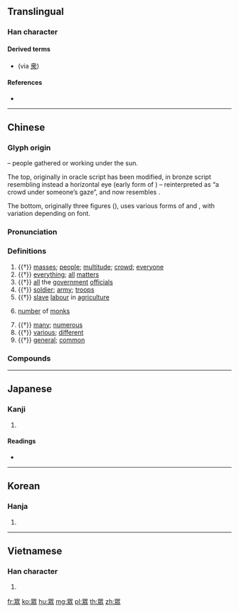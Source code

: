 {{character info/new}}
{{also|众|衆}}
==Translingual==

===Han character===
{{Han char|rn=109|rad=目|as=06|sn=11|four=27232|canj=WLOOO}}

====Derived terms====
* {{l|mul|潨}} (via [[衆]])

====References====
* {{Han ref|kx=0807.150|dkj=23321|dj=1223.030|hdz=42917.040|uh=773E|ud=30526|bh=B2B3|bd=45747}}

----

==Chinese==
{{zh-forms|s=众|t2=衆|alt=乑,㐺,𥅫,𠱧,𠱦,𠂝}}

===Glyph origin===
{{Han etym}}
{{Han compound|日|㐺|t1=sun|t2=three men|ls=ic}} – people gathered or working under the sun.

The top, originally {{zh-l|*日|sun}} in oracle script has been modified, in bronze script resembling instead a horizontal eye (early form of {{zh-l|*目}}) – reinterpreted as “a crowd under someone’s gaze”, and now resembles {{zh-l|*罒}}.

The bottom, originally three figures ({{lang|zh|人人人}}), uses various forms of {{zh-l|*人}} and {{zh-l|*亻}}, with variation depending on font.

===Pronunciation===
{{zh-pron
|m=zhòng
|c=zung3
|h=pfs=chung
|md=cé̤ṳng
|mn=chèng/chiòng
|mn_note=chèng - vernacular; chiòng - literary
|w=2tson
|mc=y
|oc=y
|cat=n,a
}}

===Definitions===
{{zh-hanzi}}

# {{†}} [[masses]]; [[people]]; [[multitude]]; [[crowd]]; [[everyone]]
# {{†}} [[everything]]; [[all]] [[matter]]s
# {{†}} [[all]] the [[government]] [[official]]s
# {{†}} [[soldier]]; [[army]]; [[troop]]s
# {{†}} [[slave]] [[labour]] in [[agriculture]]
# {{lb|zh|Buddhism}} [[number]] of [[monk]]s
# {{†}} [[many]]; [[numerous]]
# {{†}} [[various]]; [[different]]
# {{†}} [[general]]; [[common]]

===Compounds===
{{zh-der|大眾社會|人才出眾|大眾部|人多勢眾|彼眾我寡|幾眾|公眾人物|以眾克寡|以少克眾|大眾化|妖言惑眾|廣庭大眾|大眾文化|徒眾|一傅眾咻|公眾衛生|力排眾議|一眾|公眾傳播|合眾國|各眾|大眾媒介|廣土眾民|廣眾大庭|廣眾|公眾|大眾運輸|一不拗眾|大眾文學|大眾語|小眾藝術|安民恤眾|大庭廣眾|勞師動眾|寡不敵眾|孚眾望|伏眾|妖術惑眾|一切眾生|人眾勝天|以寡擊眾|動眾勞師|大眾公司|大眾傳播|公眾參與|惑眾|大眾|一不扭眾|博施濟眾|四眾|出眾|以寡敵眾|不負眾望|民眾教育|眾所周知|百萬之眾|眾目具瞻|眾星拱辰|眾說|普濟眾生|眾口交攻|眾所矚目|示眾|斬首示眾|流言惑眾|民眾運動|當眾|梵眾|眾矢之的|眾望所歸|眾口交薦|眾目昭彰|眾目所歸|截斷眾流|眾喣漂山|眾所瞻望|眾多|眾所熟知|眾寡不敵|眾星拱北|眾口難調|眾星捧月|眾目共睹|萬眾一心|眾心成城|稠人廣眾|眾庶|眾目共視|眾醉獨醒|眾議院|眾議|眾望所積|眾說紛紜|眾盲摸象|眾目睽睽|眾生相|眾毛攢裘|眾望有歸|眾望攸歸|眾論|眾望所依|眾望|眾擎易舉|眾怒難犯|眾怒難任|眾怒|眾心如城|眾少不敵|眾寡莫敵|眾寡懸殊|眾寡勢殊|眾寡|眾喣飄山|眾口鑠金|眾口紛紜|眾口熏天|眾口如一|眾口交譽|眾口一詞|眾志成城|眾寡難敵|眾口同聲|眾川赴海|眾散親離|烏合之眾|眾議成林|獨排眾議|眾叛親離|眾毀所歸|普渡眾生|敵眾我寡|眾生|眾口稱善|會眾|民眾|比眾不同|眾人|構詞惑眾|眾位|普度眾生|眾少成多|眾星拱月|懲一儆眾|起師動眾|糾眾|聽眾|群眾運動|興兵動眾|超群出眾|起兵動眾|與眾不同|群眾關係|警眾|群眾心理|訛言惑眾|親離眾叛|芸芸眾生|群眾路線|群眾|餘眾|聚眾|舉眾|聚眾滋事|行軍動眾|部眾|行師動眾|造言惑眾|逞己失眾|造謠惑眾|譁眾取寵|謠言惑眾|興師動眾|觀眾|身先士眾}}

----

==Japanese==

===Kanji===
{{ja-kanji|grade=|rs=目06}}

# {{defn|lang=ja|sort=目06}}

====Readings====
* {{ja-readings|on=[[しゅう]] (shū), [[しゅ]] (shu)|kun=[[おおい]] (ooi)|nanori=}}

----

==Korean==

===Hanja===
{{ko-hanja|hangeul=중|eumhun=|rv=jung|mr=chung|y=cwung}}

# {{defn|lang=ko|sort=目06}}

----

==Vietnamese==

===Han character===
{{vi-hantu|[[chúng]]|rs=目06}}

# {{defn|lang=vi|sort=目06}}

[[fr:眾]]
[[ko:眾]]
[[hu:眾]]
[[mg:眾]]
[[pl:眾]]
[[th:眾]]
[[zh:眾]]